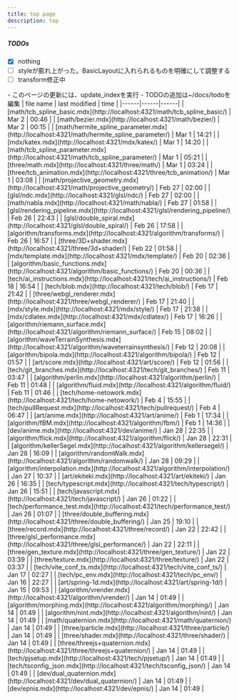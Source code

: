 ```yaml
---
title: top page
description: top
---
```

 <style>{`

.sl-markdown-content > main > hr:not(:where(.not-content *)) {
  border: none !important;
  border-bottom: 4px double white !important;
  margin-bottom: 14px;
}
 
.sl-markdown-content div.ec-line {
margin-top: 0 !important;
font-size:10px;
}
.sl-markdown-content{
 font-size:15px;
}

.sl-markdown-content p,table,div.expressive-code {
 padding:0em;
 margin-top: 0em !important;
 margin-left: 1em !important;
}

.sl-markdown-content p {
 text-indent: 1em;
}
.sl-markdown-content li p {
  text-indent: 0;
  margin-left:0 !important;
}

.sl-markdown-content ul,ol,li::marker {
 padding-left:2em;
 margin-top: 0em !important;
 margin-left: 1em !important;
}


.sl-markdown-content h3::before {
content: "> ";
} 
.sl-markdown-content h4::before {
content: ">> ";
} 
.sl-markdown-content h5::before {
content: ">>> ";
} 
.sl-markdown-content h6::before {
content: ">>>> ";
} 

h1,h2,h3,h4,h5,h6 {
 margin-top: 1em !important;

}

figure pre {
 margin-top: 0.4em !important;
}
.sl-markdown-content h1 {
 font-size:27px;
 text-decoration: underline;
 font-weight: bold
}

.sl-markdown-content h2 {
 font-size:26px;
 font-weight: normal;
 text-decoration: underline;
}

.sl-markdown-content h3 {
 font-size:24px;
 font-weight: normal;
 font-style: italic;
 text-decoration: underline;
}

.sl-markdown-content h4 {
 font-size:22px;
 font-weight: normal;
 font-style: italic; 
 text-decoration: underline;
 margin-top: 2px;
}
.sl-markdown-content h5 {
 font-size:18px;
 font-weight: bold;
 font-style: italic; 
 text-decoration: underline;
}
.sl-markdown-content h6 {
 font-size:15px;
 font-weight: bold;
 font-style: italic; 
 text-decoration: underline;
}

.sl-markdown-content th {
 font-size:13px;
}
.sl-markdown-content td {
 font-size:13px;
}
`}</style>


<TimeStamp fileUrl={import.meta.url} />

##### TODOs

 - [x] nothing
 - [ ] styleが膨れ上がった。BasicLayoutに入れられるものを明確にして調整する
 - [ ] transform修正中
<Box>
- このページの更新には、update_indexを実行
- TODOの追加は~/docs/todoを編集
</Box>
| file name | last modified | time |
|------|------|------|
| [math/tcb_spline_basic.mdx](http://localhost:4321/math/tcb_spline_basic/) | Mar 2 | 00:46 |
| [math/bezier.mdx](http://localhost:4321/math/bezier/) | Mar 2 | 00:15 |
| [math/hermite_spline_parameter.mdx](http://localhost:4321/math/hermite_spline_parameter/) | Mar 1 | 14:21 |
| [mdx/katex.mdx](http://localhost:4321/mdx/katex/) | Mar 1 | 14:20 |
| [math/tcb_spline_parameter.mdx](http://localhost:4321/math/tcb_spline_parameter/) | Mar 1 | 05:21 |
| [three/math.mdx](http://localhost:4321/three/math/) | Mar 1 | 03:24 |
| [three/tcb_animation.mdx](http://localhost:4321/three/tcb_animation/) | Mar 1 | 03:08 |
| [math/projective_geometry.mdx](http://localhost:4321/math/projective_geometry/) | Feb 27 | 02:00 |
| [glsl/ndc.mdx](http://localhost:4321/glsl/ndc/) | Feb 27 | 02:00 |
| [math/nabla.mdx](http://localhost:4321/math/nabla/) | Feb 27 | 01:58 |
| [glsl/rendering_pipeline.mdx](http://localhost:4321/glsl/rendering_pipeline/) | Feb 26 | 22:43 |
| [glsl/double_spiral.mdx](http://localhost:4321/glsl/double_spiral/) | Feb 26 | 17:58 |
| [algorithm/transforms.mdx](http://localhost:4321/algorithm/transforms/) | Feb 26 | 16:57 |
| [three/3D+shader.mdx](http://localhost:4321/three/3d+shader/) | Feb 22 | 01:58 |
| [mdx/template.mdx](http://localhost:4321/mdx/template/) | Feb 20 | 02:36 |
| [algorithm/basic_functions.mdx](http://localhost:4321/algorithm/basic_functions/) | Feb 20 | 00:36 |
| [tech/ai_instructions.mdx](http://localhost:4321/tech/ai_instructions/) | Feb 18 | 16:54 |
| [tech/blob.mdx](http://localhost:4321/tech/blob/) | Feb 17 | 21:42 |
| [three/webgl_renderer.mdx](http://localhost:4321/three/webgl_renderer/) | Feb 17 | 21:40 |
| [mdx/style.mdx](http://localhost:4321/mdx/style/) | Feb 17 | 21:38 |
| [mdx/cdlatex.mdx](http://localhost:4321/mdx/cdlatex/) | Feb 17 | 16:26 |
| [algorithm/riemann_surface.mdx](http://localhost:4321/algorithm/riemann_surface/) | Feb 15 | 08:02 |
| [algorithm/waveTerrainSynthesis.mdx](http://localhost:4321/algorithm/waveterrainsynthesis/) | Feb 12 | 20:08 |
| [algorithm/bipola.mdx](http://localhost:4321/algorithm/bipola/) | Feb 12 | 01:57 |
| [art/score.mdx](http://localhost:4321/art/score/) | Feb 12 | 01:56 |
| [tech/git_branches.mdx](http://localhost:4321/tech/git_branches/) | Feb 11 | 03:47 |
| [algorithm/perlin.mdx](http://localhost:4321/algorithm/perlin/) | Feb 11 | 01:48 |
| [algorithm/fluid.mdx](http://localhost:4321/algorithm/fluid/) | Feb 11 | 01:46 |
| [tech/home-netowork.mdx](http://localhost:4321/tech/home-netowork/) | Feb 4 | 15:55 |
| [tech/pullRequest.mdx](http://localhost:4321/tech/pullrequest/) | Feb 4 | 06:47 |
| [art/anime.mdx](http://localhost:4321/art/anime/) | Feb 1 | 17:34 |
| [algorithm/fBM.mdx](http://localhost:4321/algorithm/fbm/) | Feb 1 | 14:36 |
| [dev/anime.mdx](http://localhost:4321/dev/anime/) | Jan 28 | 22:35 |
| [algorithm/flick.mdx](http://localhost:4321/algorithm/flick/) | Jan 28 | 22:31 |
| [algorithm/kellerSegel.mdx](http://localhost:4321/algorithm/kellersegel/) | Jan 28 | 16:09 |
| [algorithm/randomWalk.mdx](http://localhost:4321/algorithm/randomwalk/) | Jan 28 | 09:29 |
| [algorithm/interpolation.mdx](http://localhost:4321/algorithm/interpolation/) | Jan 27 | 10:37 |
| [art/ekiteki.mdx](http://localhost:4321/art/ekiteki/) | Jan 26 | 16:35 |
| [tech/typescript.mdx](http://localhost:4321/tech/typescript/) | Jan 26 | 15:51 |
| [tech/javascript.mdx](http://localhost:4321/tech/javascript/) | Jan 26 | 01:22 |
| [tech/performance_test.mdx](http://localhost:4321/tech/performance_test/) | Jan 26 | 01:07 |
| [three/double_buffering.mdx](http://localhost:4321/three/double_buffering/) | Jan 25 | 19:10 |
| [three/record.mdx](http://localhost:4321/three/record/) | Jan 22 | 22:42 |
| [three/glsl_performance.mdx](http://localhost:4321/three/glsl_performance/) | Jan 22 | 22:11 |
| [three/gen_texture.mdx](http://localhost:4321/three/gen_texture/) | Jan 22 | 03:39 |
| [three/texture.mdx](http://localhost:4321/three/texture/) | Jan 22 | 03:37 |
| [tech/vite_conf_ts.mdx](http://localhost:4321/tech/vite_conf_ts/) | Jan 17 | 02:27 |
| [tech/pc_env.mdx](http://localhost:4321/tech/pc_env/) | Jan 16 | 22:27 |
| [art/spring-1d.mdx](http://localhost:4321/art/spring-1d/) | Jan 15 | 09:53 |
| [algorithm/vrender.mdx](http://localhost:4321/algorithm/vrender/) | Jan 14 | 01:49 |
| [algorithm/morphing.mdx](http://localhost:4321/algorithm/morphing/) | Jan 14 | 01:49 |
| [algorithm/nint.mdx](http://localhost:4321/algorithm/nint/) | Jan 14 | 01:49 |
| [math/quaternion.mdx](http://localhost:4321/math/quaternion/) | Jan 14 | 01:49 |
| [three/particle.mdx](http://localhost:4321/three/particle/) | Jan 14 | 01:49 |
| [three/shader.mdx](http://localhost:4321/three/shader/) | Jan 14 | 01:49 |
| [three/threejs+quaternion.mdx](http://localhost:4321/three/threejs+quaternion/) | Jan 14 | 01:49 |
| [tech/pjsetup.mdx](http://localhost:4321/tech/pjsetup/) | Jan 14 | 01:49 |
| [tech/tsconfig_json.mdx](http://localhost:4321/tech/tsconfig_json/) | Jan 14 | 01:49 |
| [dev/dual_quaternion.mdx](http://localhost:4321/dev/dual_quaternion/) | Jan 14 | 01:49 |
| [dev/epnis.mdx](http://localhost:4321/dev/epnis/) | Jan 14 | 01:49 |
